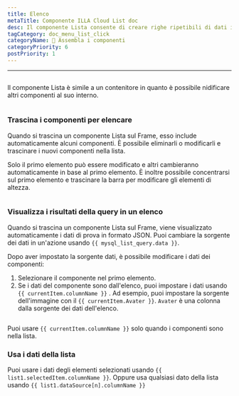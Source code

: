 ```yaml
---
title: Elenco
metaTitle: Componente ILLA Cloud List doc
desc: Il componente Lista consente di creare righe ripetibili di dati il cui aspetto e la cui sensazione sono definiti da te.
tagCategory: doc_menu_list_click
categoryName: 🧬 Assembla i componenti
categoryPriority: 6
postPriority: 1
---
```


* * *

## <h2 hidden>Elenco</h2>

Il componente Lista è simile a un contenitore in quanto è possibile nidificare altri componenti al suo interno.

<img
  src='https://cdn.illacloud.com/official-website/img/docs/assemble/list.png'
  alt=""
/>

### Trascina i componenti per elencare

Quando si trascina un componente Lista sul Frame, esso include automaticamente alcuni componenti. È possibile eliminarli o modificarli e trascinare i nuovi componenti nella lista. 

Solo il primo elemento può essere modificato e altri cambieranno automaticamente in base al primo elemento. È inoltre possibile concentrarsi sul primo elemento e trascinare la barra per modificare gli elementi di altezza.

<img
  src='https://cdn.illacloud.com/official-website/img/docs/assemble/list1.png'
  alt=""
/>

### Visualizza i risultati della query in un elenco

Quando si trascina un componente Lista sul Frame, viene visualizzato automaticamente i dati di prova in formato JSON. Puoi cambiare la sorgente dei dati in un'azione usando `{{ mysql_list_query.data }}`. 

Dopo aver impostato la sorgente dati, è possibile modificare i dati dei componenti:

1.  Selezionare il componente nel primo elemento. 
2.  Se i dati del componente sono dall'elenco, puoi impostare i dati usando `{{ currentItem.columnName }}` . Ad esempio, puoi impostare la sorgente dell'immagine con il `{{ currentItem.Avater }}`. `Avater` è una colonna dalla sorgente dei dati dell'elenco.

<img
  src='https://cdn.illacloud.com/official-website/img/docs/assemble/list2.png'
  alt=""
/>

Puoi usare `{{ currentItem.columnName }}` solo quando i componenti sono nella lista. 

### Usa i dati della lista

Puoi usare i dati degli elementi selezionati usando `{{ list1.selectedItem.columnName }}`. Oppure usa qualsiasi dato della lista usando `{{ list1.dataSource[n].columnName }}`

<img
  src='https://cdn.illacloud.com/official-website/img/docs/assemble/list3.png'
  alt=""
/>
